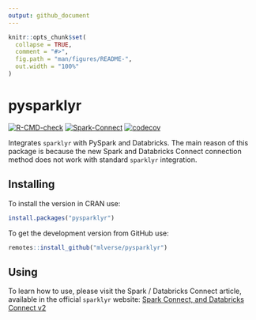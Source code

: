 ```yaml
---
output: github_document
---
```


<!-- README.md is generated from README.Rmd. Please edit that file -->

```r
knitr::opts_chunk$set(
  collapse = TRUE,
  comment = "#>",
  fig.path = "man/figures/README-",
  out.width = "100%"
)
```

# pysparklyr

<!-- badges: start -->

[![R-CMD-check](https://github.com/mlverse/pysparklyr/actions/workflows/R-CMD-check.yaml/badge.svg)](https://github.com/mlverse/pysparklyr/actions/workflows/R-CMD-check.yaml)
[![Spark-Connect](https://github.com/mlverse/pysparklyr/actions/workflows/spark-tests.yaml/badge.svg)](https://github.com/mlverse/pysparklyr/actions/workflows/spark-tests.yaml)
[![codecov](https://codecov.io/gh/mlverse/pysparklyr/graph/badge.svg?token=O1N9qPabpF)](https://app.codecov.io/gh/mlverse/pysparklyr)
<!-- badges: end -->

Integrates `sparklyr` with PySpark and Databricks. The main reason of this 
package is because the new Spark and Databricks Connect connection method does
not work with standard `sparklyr` integration.

## Installing

To install the version in CRAN use:

```r
install.packages("pysparklyr")
```

To get the development version from GitHub use:

```r
remotes::install_github("mlverse/pysparklyr")
```

## Using

To learn how to use, please visit the Spark / Databricks Connect article, 
available in the official `sparklyr` website: [Spark Connect, and Databricks Connect v2
](https://spark.rstudio.com/deployment/databricks-spark-connect.html)
